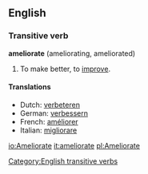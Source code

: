 ==English==
===Transitive verb===
'''ameliorate''' (ameliorating, ameliorated)

#To make better, to [[improve]].

====Translations====
<!--move these to "improve"?-->
*Dutch: [[verbeteren]]
*German: [[verbessern]]
*French: [[améliorer]]
*Italian: [[migliorare]]

[[Category:English transitive verbs]]

[[io:Ameliorate]]
[[it:ameliorate]]
[[pl:Ameliorate]]